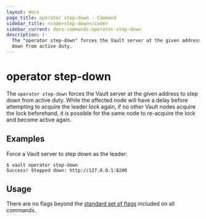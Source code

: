 ```yaml
---
layout: docs
page_title: operator step-down - Command
sidebar_title: <code>step-down</code>
sidebar_current: docs-commands-operator-step-down
description: |-
  The "operator step-down" forces the Vault server at the given address to step
  down from active duty.
---
```


# operator step-down

The `operator step-down` forces the Vault server at the given address to step
down from active duty. While the affected node will have a delay before
attempting to acquire the leader lock again, if no other Vault nodes acquire the
lock beforehand, it is possible for the same node to re-acquire the lock and
become active again.

## Examples

Force a Vault server to step down as the leader:

```text
$ vault operator step-down
Success! Stepped down: http://127.0.0.1:8200
```

## Usage

There are no flags beyond the [standard set of flags](/docs/commands/index.html)
included on all commands.

